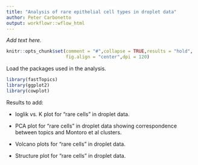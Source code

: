 ```yaml
---
title: "Analysis of rare epithelial cell types in droplet data"
author: Peter Carbonetto
output: workflowr::wflow_html
---
```


*Add text here.*

```r
knitr::opts_chunk$set(comment = "#",collapse = TRUE,results = "hold",
                      fig.align = "center",dpi = 120)
```

Load the packages used in the analysis.

```r
library(fastTopics)
library(ggplot2)
library(cowplot)
```

Results to add:

+ loglik vs. K plot for "rare cells" in droplet data.

+ PCA plot for "rare cells" in droplet data showing correspondence
between topics and Montoro et al clusters.

+ Volcano plots for "rare cells" in droplet data.

+ Structure plot for "rare cells" in droplet data.
